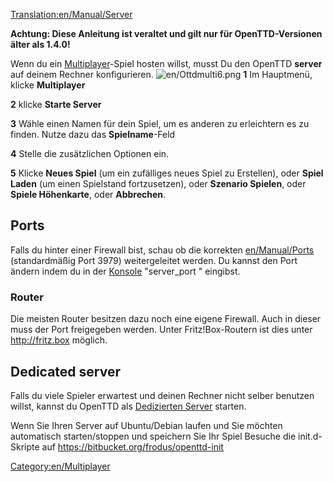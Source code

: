 [[Translation:en/Manual/Server]]


'''Achtung: Diese Anleitung ist veraltet und gilt nur für OpenTTD-Versionen älter als 1.4.0!'''

Wenn du ein [[en/Manual/Multiplayer|Multiplayer]]-Spiel hosten willst, musst Du den OpenTTD '''server''' auf deinem Rechner konfigurieren.
[[File:en/Ottdmulti6.png|right]]
'''1''' Im Hauptmenü, klicke '''Multiplayer'''

'''2''' klicke '''Starte Server'''

'''3''' Wähle einen Namen für dein Spiel, um es anderen zu erleichtern es zu finden. Nutze dazu das '''Spielname'''-Feld 

'''4''' Stelle die zusätzlichen Optionen ein.

'''5''' Klicke '''Neues Spiel''' (um ein zufälliges neues Spiel zu Erstellen), oder '''Spiel Laden''' (um einen Spielstand fortzusetzen), oder '''Szenario Spielen''', oder '''Spiele Höhenkarte''', oder '''Abbrechen'''.

==Ports==
Falls du hinter einer Firewall bist, schau ob die korrekten [[en/Manual/Port]]s (standardmäßig Port 3979) weitergeleitet werden.
Du kannst den Port ändern indem du in der [[de/Manual/Konsole|Konsole]] "server_port <port>" eingibst.

===Router===
Die meisten Router besitzen dazu noch eine eigene Firewall. Auch in dieser muss der Port freigegeben werden. Unter Fritz!Box-Routern ist dies unter [http://fritz.box http://fritz.box] möglich.

==Dedicated server==
Falls du viele Spieler erwartest und deinen Rechner nicht selber benutzen willst, kannst du OpenTTD als [[en/Manual/Dedicated server| Dedizierten Server]] starten.

Wenn Sie Ihren Server auf Ubuntu/Debian laufen und Sie möchten automatisch starten/stoppen und speichern Sie Ihr Spiel Besuche die init.d-Skripte auf https://bitbucket.org/frodus/openttd-init
[[Category:en/Multiplayer]]